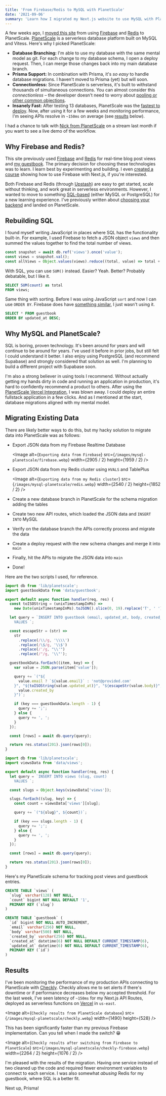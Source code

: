 ```yaml
---
title: 'From Firebase/Redis to MySQL with PlanetScale'
date: '2021-09-06'
summary: 'Learn how I migrated my Next.js website to use MySQL with PlanetScale, resulting in 10x faster response times for my APIs.'
---
```


A few weeks ago, I [moved this site](https://github.com/leerob/arifin.xyz/pull/326) from using [Firebase](/blog/real-time-post-views) and [Redis](/blog/serverless-redis-nextjs) to PlanetScale. [PlanetScale](https://planetscale.com) is a serverless database platform built on MySQL and Vitess. Here's why I picked PlanetScale:

- **Database Branching:** I'm able to use my database with the same mental model as git. For each change to my database schema, I open a deploy request. Then, I can merge those changes back into my main database branch.
- **Prisma Support:** In combination with Prisma, it's _so easy_ to handle database migrations. I haven't moved to Prisma (yet) but will soon.
- **Connectionless:** Since PlanetScale is serverless, it's built to withstand thousands of simultaneous connections. You can almost consider this _connectionless_ – the developer doesn't need to worry about [pooling or other common objections](https://twitter.com/vmprmyth/status/1430177168307412998).
- **Insanely Fast:** After testing 13 databases, PlanetScale was the [fastest to deploy](https://www.youtube.com/watch?v=0zmYHn82cY8). Now, after using it for a few weeks and monitoring performance, I'm seeing APIs resolve in `~150ms` on average (see [results](#results) below).

I had a chance to talk with [Nick from PlanetScale](https://www.youtube.com/watch?v=YqBG5rFP4Ic) on a stream last month if you want to see a live demo of the workflow.

## Why Firebase and Redis?

This site previously used [Firebase](/blog/real-time-post-views) and [Redis](/blog/serverless-redis-nextjs) for real-time blog post views and [my guestbook](/guestbook). The primary decision for choosing these technologies was to learn. I learn best by experimenting and building. I even [created a course](https://react2025.com/) showing how to use Firebase with Next.js, if you're interested.

<StaticTweet id="1434355662935314432" />

Both Firebase and Redis (through [Upstash](https://upstash.com/)) are easy to get started, scale without thinking, and work great in serverless environments. However, I wanted to move to something [SQL-based](/blog/backend) (either MySQL or PostgreSQL) for a new learning experience. I've previously written about [choosing your backend](/blog/backend) and landed on PlanetScale.

## Rebuilding SQL

I found myself writing JavaScript in places where SQL has the functionality built-in. For example, I used Firebase to fetch a JSON object `views` and then summed the values together to find the total number of views.

```jsx
const snapshot = await db.ref('views').once('value');
const views = snapshot.val();
const allViews = Object.values(views).reduce((total, value) => total + value);
```

With SQL, you can use `SUM()` instead. Easier? Yeah. Better? Probably debatable, but I like it.

```sql
SELECT SUM(count) as total
FROM views;
```

Same thing with sorting. Before I was using JavaScript `sort` and now I can use `ORDER BY`. Firebase does have [something similar](https://firebase.google.com/docs/firestore/query-data/order-limit-data), I just wasn't using it.

```sql
SELECT * FROM guestbook
ORDER BY updated_at DESC;
```

## Why MySQL and PlanetScale?

SQL is boring, proven technology. It's been around for years and will continue to be around for years. I've used it before in prior jobs, but still felt I could understand it better. I also enjoy using PostgreSQL (and recommend Supabase) and strongly considered that solution as well. I'm planning to build a different project with Supabase soon.

I'm also a strong believer in using tools I recommend. Without actually getting my hands dirty in code and running an application in production, it's hard to confidently recommend a product to others. After using the [PlanetScale Vercel Integration](https://vercel.com/integrations/planetscale), I was blown away. I could deploy an entire fullstack application in a few clicks. And as I mentioned at the start, database migrations aligned with my mental model.

<StaticTweet id="1426215788407627784" />

## Migrating Existing Data

There are likely better ways to do this, but my hacky solution to migrate data into PlanetScale was as follows:

- Export JSON data from my Firebase Realtime Database

  <Image
    alt={`Exporting data from Firebase`}
    src={`/images/mysql-planetscale/firebase.webp`}
    width={2905 / 2}
    height={1959 / 2}
  />

- Export JSON data from my Redis cluster using `HVALS` and TablePlus

  <Image
    alt={`Exporting data from my Redis cluster`}
    src={`/images/mysql-planetscale/redis.webp`}
    width={2540 / 2}
    height={1852 / 2}
  />

- Create a new database branch in PlanetScale for the schema migration adding the tables
- Create two new API routes, which loaded the JSON data and `INSERT INTO` MySQL
- Verify on the database branch the APIs correctly process and migrate the data
- Create a deploy request with the new schema changes and merge it into `main`
- Finally, hit the APIs to migrate the JSON data into `main`
- Done!

Here are the two scripts I used, for reference.

```jsx title="pages/api/migrate-redis.js"
import db from 'lib/planetscale';
import guestbookData from 'data/guestbook';

export default async function handler(req, res) {
  const toISOString = (unixTimestampInMs) =>
    new Date(unixTimestampInMs).toJSON().slice(0, 19).replace('T', ' ');

  let query = `INSERT INTO guestbook (email, updated_at, body, created_by)
    VALUES `;

  const escapeStr = (str) =>
    str
      .replace(/\\/g, '\\\\')
      .replace(/\$/g, '\\$')
      .replace(/'/g, "\\'")
      .replace(/"/g, '\\"');

  guestbookData.forEach((item, key) => {
    var value = JSON.parse(item['value']);

    query += `("${
      value.email ? `${value.email}` : 'not@provided.com'
    }", "${toISOString(value.updated_at)}", "${escapeStr(value.body)}", "${
      value.created_by
    }")`;

    if (key === guestbookData.length - 1) {
      query += ';';
    } else {
      query += ', ';
    }
  });

  const [rows] = await db.query(query);

  return res.status(201).json(rows[0]);
}
```

```jsx title="pages/api/migrate-firebase.js"
import db from 'lib/planetscale';
import viewsData from 'data/views';

export default async function handler(req, res) {
  let query = `INSERT INTO views (slug, count)
    VALUES `;

  const slugs = Object.keys(viewsData['views']);

  slugs.forEach((slug, key) => {
    const count = viewsData['views'][slug];

    query += `("${slug}", ${count})`;

    if (key === slugs.length - 1) {
      query += ';';
    } else {
      query += ', ';
    }
  });

  const [rows] = await db.query(query);

  return res.status(201).json(rows[0]);
}
```

Here's my PlanetScale schema for tracking post views and guestbook entries.

```sql
CREATE TABLE `views` (
  `slug` varchar(128) NOT NULL,
  `count` bigint NOT NULL DEFAULT '1',
  PRIMARY KEY (`slug`)
)

CREATE TABLE `guestbook` (
  `id` bigint NOT NULL AUTO_INCREMENT,
  `email` varchar(256) NOT NULL,
  `body` varchar(500) NOT NULL,
  `created_by` varchar(256) NOT NULL,
  `created_at` datetime(6) NOT NULL DEFAULT CURRENT_TIMESTAMP(6),
  `updated_at` datetime(6) NOT NULL DEFAULT CURRENT_TIMESTAMP(6),
  PRIMARY KEY (`id`)
)
```

## Results

I've been monitoring the performance of my production APIs connecting to PlanetScale with [Checkly](https://www.checklyhq.com). Checkly allows me to set alerts if there's downtime or if performance decreases below my accepted threshold. For the last week, I've seen latency of `~150ms` for my Next.js API Routes, deployed as serverless functions on [Vercel](https://vercel.com) in `us-east`.

<Image
  alt={`Checkly results from PlanetScale database`}
  src={`/images/mysql-planetscale/checkly.webp`}
  width={1490}
  height={528}
/>

This has been significantly faster than my previous Firebase implementation. Can you tell when I made the switch? 😁

<Image
  alt={`Checkly results after switching from Firebase to PlanetScale`}
  src={`/images/mysql-planetscale/checkly-firebase.webp`}
  width={2264 / 2}
  height={1076 / 2}
/>

I'm pleased with the results of the migration. Having one service instead of two cleaned up the code and required fewer environment variables to connect to each service. I was also somewhat _abusing_ Redis for my guestbook, where SQL is a better fit.

Next up, Prisma!
